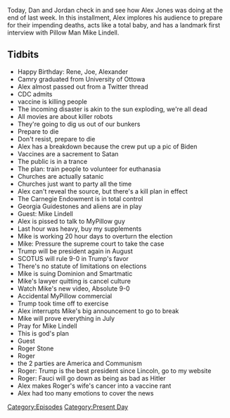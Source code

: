 {{Episode
    | title           = June 10, 2021
    | caption         = [https://knowledgefight.libsyn.com/565-june-10-2021 Listen to this episode on Libsyn]
    | episodeNumber   = 565
    | length          = 01:29:23
    | airDate         = June 14, 2021
    | coverageDate    = June 10, 2021
    | episodeType     = [[:Category:Present Day|Present Day]]
    | appearance      = [[Mike Lindell]], [[Roger Stone]], [[Anthony Fauci]]
    | oocDrop         = My testicles are superstars
    | previousEpisode = [[564: May 15-20, 2003]]
    | nextEpisode     = [[566: May 21, 2003]]
}}

{{Stub}}

Today, Dan and Jordan check in and see how Alex Jones was doing at the end of last week. In this installment, Alex implores his audience to prepare for their impending deaths, acts like a total baby, and has a landmark first interview with Pillow Man Mike Lindell.

==Tidbits==

*Happy Birthday: Rene, Joe, Alexander
*Camry graduated from University of Ottowa
*Alex almost passed out from a Twitter thread
*CDC admits
*vaccine is killing people
*The incoming disaster is akin to the sun exploding, we're all dead
*All movies are about killer robots
*They're going to dig us out of our bunkers
*Prepare to die
*Don't resist, prepare to die
*Alex has a breakdown because the crew put up a pic of Biden
*Vaccines are a sacrement to Satan
*The public is in a trance
*The plan: train people to volunteer for euthanasia
*Churches are actually satanic
*Churches just want to party all the time
*Alex can't reveal the source, but there's a kill plan in effect
*The Carnegie Endowment is in total control
*Georgia Guidestones and aliens are in play
*Guest: Mike Lindell
*Alex is pissed to talk to MyPillow guy
*Last hour was heavy, buy my supplements
*Mike is working 20 hour days to overturn the election
*Mike: Pressure the supreme court to take the case
*Trump will be president again in August
*SCOTUS will rule 9-0 in Trump's favor
*There's no statute of limitations on elections
*Mike is suing Dominion and Smartmatic
*Mike's lawyer quitting is cancel culture
*Watch Mike's new video, Absolute 9-0
*Accidental MyPillow commercial
*Trump took time off to exercise
*Alex interrupts Mike's big announcement to go to break
*Mike will prove everything in July
*Pray for Mike Lindell
*This is god's plan
*Guest
*Roger Stone
*Roger
*the 2 parties are America and Communism
*Roger: Trump is the best president since Lincoln, go to my website
*Roger: Fauci will go down as being as bad as Hitler
*Alex makes Roger's wife's cancer into a vaccine rant
*Alex had too many emotions to cover the news

[[Category:Episodes]]
[[Category:Present Day]]